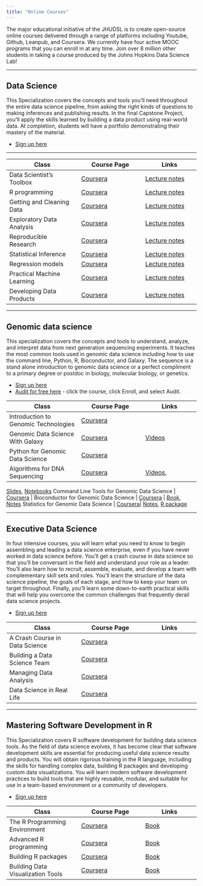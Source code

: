 ```yaml
---
title: "Online Courses"
---
```


The major educational initiative of the JHUDSL is to create open-source online courses delivered through a range of platforms including Youtube, Github, Leanpub, and Coursera. 
We currently have four active MOOC programs that you can enroll in at any time. Join over 8 million other students in taking a course produced by the Johns Hopkins Data Science Lab!

-----

## Data Science

This Specialization covers the concepts and tools you'll need throughout the entire data science pipeline, from asking the right kinds of questions to making inferences and publishing results. In the final Capstone Project, you’ll apply the skills learned by building a data product using real-world data. At completion, students will have a portfolio demonstrating their mastery of the material. 

* [Sign up here](https://www.coursera.org/specializations/jhu-data-science/1)

----


Class | Course Page | Links
---------------------|-------------------|----------------
Data Scientist's Toolbox | [Coursera](https://www.coursera.org/learn/data-scientists-tools) | [Lecture notes](https://github.com/DataScienceSpecialization/courses/tree/master/01_DataScientistToolbox)
R programming | [Coursera](https://www.coursera.org/learn/r-programming) | [Lecture notes](https://github.com/DataScienceSpecialization/courses/tree/master/02_RProgramming)
Getting and Cleaning Data | [Coursera](https://www.coursera.org/learn/data-cleaning) |  [Lecture notes](https://github.com/DataScienceSpecialization/courses/tree/master/03_GettingData)
Exploratory Data Analysis | [Coursera](https://www.coursera.org/learn/exploratory-data-analysis) |  [Lecture notes](https://github.com/DataScienceSpecialization/courses/tree/master/04_ExploratoryAnalysis)
Reproducible Research | [Coursera](https://www.coursera.org/learn/reproducible-research) |  [Lecture notes](https://github.com/DataScienceSpecialization/courses/tree/master/05_ReproducibleResearch)
Statistical Inference | [Coursera](https://www.coursera.org/learn/statistical-inference) |  [Lecture notes](https://github.com/DataScienceSpecialization/courses/tree/master/06_StatisticalInference)
Regression models | [Coursera](https://www.coursera.org/learn/regression-models) |  [Lecture notes](https://github.com/DataScienceSpecialization/courses/tree/master/07_RegressionModelse)
Practical Machine Learning | [Coursera](https://www.coursera.org/learn/practical-machine-learning) | [Lecture notes](https://github.com/DataScienceSpecialization/courses/tree/master/08_PracticalMachineLearning)
Developing Data Products | [Coursera](https://www.coursera.org/learn/data-products) | [Lecture notes](https://github.com/DataScienceSpecialization/courses/tree/master/09_DevelopingDataProducts)



--------

## Genomic data science

This specialization covers the concepts and tools to understand, analyze, and interpret data from next generation sequencing experiments. It teaches the most common tools used in genomic data science including how to use the command line, Python, R, Bioconductor, and Galaxy. The sequence is a stand alone introduction to genomic data science or a perfect compliment to a primary degree or postdoc in biology, molecular biology, or genetics.

* [Sign up here](https://www.coursera.org/specializations/genomic-data-science)
* [Audit for free here](https://www.coursera.org/jhu) - click the course, click Enroll, and select Audit.


Class | Course Page | Links
---------------------|-------------------|----------------
Introduction to Genomic Technologies | [Coursera](https://www.coursera.org/learn/introduction-genomics) | 
Genomic Data Science With Galaxy | [Coursera](https://www.coursera.org/learn/galaxy-project) | [Videos](https://vimeo.com/album/3456144)
Python for Genomic Data Science | [Coursera](https://www.coursera.org/learn/python-genomics) |
Algorithms for DNA Sequencing | [Coursera](https://www.coursera.org/learn/dna-sequencing) | [Videos](https://www.youtube.com/playlist?list=PL2mpR0RYFQsBiCWVJSvVAO3OJ2t7DzoHA),
[Slides](https://github.com/BenLangmead/ads1-slides), 
[Notebooks](https://github.com/BenLangmead/ads1-notebooks)
Command Line Tools for Genomic Data Science | [Coursera](https://www.coursera.org/learn/genomic-tools) | 
Bioconductor for Genomic Data Science | [Coursera](https://www.coursera.org/learn/bioconductor) | [Book](https://leanpub.com/bioconductor), [Notes](http://kasperdanielhansen.github.io/genbioconductor/)
Statistics for Genomic Data Science | [Coursera](https://www.coursera.org/learn/statistical-genomics)| [Notes](http://jtleek.com/genstats_site/), [R package](https://github.com/jtleek/genstats)


-----


## Executive Data Science

In four intensive courses, you will learn what you need to know to begin assembling and leading a data science enterprise, even if you have never worked in data science before. You’ll get a crash course in data science so that you’ll be conversant in the field and understand your role as a leader. You’ll also learn how to recruit, assemble, evaluate, and develop a team with complementary skill sets and roles. You’ll learn the structure of the data science pipeline, the goals of each stage, and how to keep your team on target throughout. Finally, you’ll learn some down-to-earth practical skills that will help you overcome the common challenges that frequently derail data science projects.

* [Sign up here](https://www.coursera.org/specializations/executive-data-science)

Class | Course Page | Links
---------------------|-------------------|----------------
A Crash Course in Data Science | [Coursera](https://www.coursera.org/learn/data-science-course) | 
Building a Data Science Team | [Coursera](https://www.coursera.org/learn/build-data-science-team) | 
Managing Data Analysis | [Coursera](https://www.coursera.org/learn/managing-data-analysis) | 
Data Science in Real Life | [Coursera](https://www.coursera.org/learn/real-life-data-science)


-----


## Mastering Software Development in R 


This Specialization covers R software development for building data science tools. As the field of data science evolves, it has become clear that software development skills are essential for producing useful data science results and products. You will obtain rigorous training in the R language, including the skills for handling complex data, building R packages and developing custom data visualizations. You will learn modern software development practices to build tools that are highly reusable, modular, and suitable for use in a team-based environment or a community of developers.

* [Sign up here](https://www.coursera.org/specializations/r)


Class | Course Page | Links
---------------------|-------------------|----------------
The R Programming Environment | [Coursera](https://www.coursera.org/learn/r-programming-environment) | [Book](https://leanpub.com/msdr)
Advanced R programming | [Coursera](https://www.coursera.org/learn/advanced-r) | [Book](https://leanpub.com/msdr)
Building R packages | [Coursera](https://www.coursera.org/learn/r-packages) | [Book](https://leanpub.com/msdr)
Building Data Visualization Tools | [Coursera](https://www.coursera.org/learn/r-data-visualization) |  [Book](https://leanpub.com/msdr)
